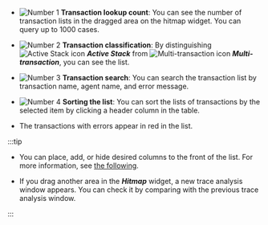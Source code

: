 <ImgLang img="analysis-tx-main.png" desc="Trace analysis" />

-   ![Number 1](/img/number-01.png) **Transaction lookup count**: You can see the number of transaction lists in the dragged area on the hitmap widget. You can query up to 1000 cases.

-   ![Number 2](/img/number-02.png) **Transaction classification**: By distinguishing ![Active Stack icon](/img/ic-s-active-stack.svg) **_Active Stack_** from ![Multi-transaction icon](/img/ic-s-mult-transation.svg) **_Multi-transaction_**, you can see the list.

-   ![Number 3](/img/number-03.png) **Transaction search**: You can search the transaction list by transaction name, agent name, and error message.

-   ![Number 4](/img/number-04.png) **Sorting the list**: You can sort the lists of transactions by the selected item by clicking a header column in the table.

-   The transactions with errors appear in red in the list.

    <ImgLang img="analysis-tx-main-error.png" desc="Transaction list" />

:::tip

-   You can place, add, or hide desired columns to the front of the list. For more information, see [the following](#set-table-column).

-   If you drag another area in the **_Hitmap_** widget, a new trace analysis window appears. You can check it by comparing with the previous trace analysis window.

:::
